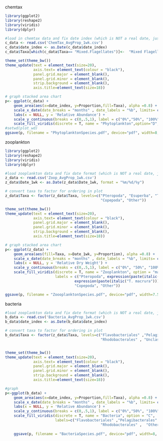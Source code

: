 
chemtax

```r
library(ggplot2)
library(reshape2)
library(viridis)
library(dplyr)

#load in chemtax data and fix date index (which is NOT a real date, just an index)
c_data <- read.csv('ChemTax_AvgProp_1wk.csv')
c_data$date_index <- as.Date(c_data$date_index)
c_data$Taxa[which(c_data$Taxa== "Mixed.Flagellates")]<-  "Mixed Flagellates"

theme_set(theme_bw())
theme_update(text = element_text(size=20),
             axis.text= element_text(colour = "black"),
             panel.grid.major = element_blank(),
             panel.grid.minor = element_blank(),
             strip.background = element_blank(),
             axis.title=element_text(size=18))

# graph stacked area chart
p<- ggplot(c_data) + 
    geom_area(aes(x=date_index, y=Proportion,fill=Taxa), alpha =0.8) +
    scale_x_date(date_breaks = "months" , date_labels = "%b", limits= c(as.Date("2021-10-31"), as.Date("2022-03-31"))) + 
    labs(x = NULL, y = 'Relative Abundance') + 
    scale_y_continuous(breaks = c(0,.5,1), label = c("0%","50%", "100%")) + 
    scale_fill_viridis(discrete = T, name = "Phytoplankton",option="D", direction = -1) #+   theme_bw() 
#setwd(plot_wd)
ggsave(p, filename = "PhytoplanktonSpecies.pdf", device="pdf", width=8, height=3.5)
```


zooplankton

```r
library(ggplot2)
library(reshape2)
library(viridis)
library(dplyr)

#load zooplankton data and fix date format (which is NOT a real date, just an index)
z_data <- read.csv('Zoop_AvgProp_1wk.csv')
z_data$Date_1wk <- as.Date(z_data$Date_1wk, format = "%m/%d/%y")

# convert taxa to factor for ordering in plot
z_data$Taxa <- factor(z_data$Taxa, levels=c("Pteropoda", "Esuperba", "Tmacrura",
                                            "Copepoda", "Other"))

theme_set(theme_bw())
theme_update(text = element_text(size=20),
             axis.text= element_text(colour = "black"),
             panel.grid.major = element_blank(),
             panel.grid.minor = element_blank(),
             strip.background = element_blank(),
             axis.title=element_text(size=18))

# graph stacked area chart
p<- ggplot(z_data) + 
    geom_area(aes(fill=Taxa, x=Date_1wk, y=Proportion), alpha =0.8) +
    scale_x_date(date_breaks = "months" , date_labels = "%b", limits= c(as.Date("2017-10-31"), as.Date("2018-03-31"))) + 
    labs(x = NULL, y = 'Relative Dry Weight') + 
    scale_y_continuous(breaks = c(0,.5,1), label = c("0%", "50%", "100%")) + 
    scale_fill_viridis(discrete = T, name = "Zooplankton", option = "mako", direction = -1,
                       labels = c("Pteropoda", expression(paste(italic("E. superba"))),
                                expression(paste(italic("T. macrura"))),
                                "Copepoda", "Other"))

ggsave(p, filename = "ZoooplanktonSpecies.pdf", device="pdf", width=7.5, height=3.5)
```

bacteria

```r
#load zooplankton data and fix date format (which is NOT a real date, just an index)
b_data <- read.csv('Bacteria_AvgProp_1wk.csv')
b_data$date_index <- as.Date(b_data$date_index)

# convert taxa to factor for ordering in plot
b_data$Taxa <- factor(z_data$Taxa, levels=c("Flavobacteriales" ,"Pelagibacterales" ,
                                            "Rhodobacterales" , "Unclassified" ,    "Other" )   ) 


theme_set(theme_bw())
theme_update(text = element_text(size=20),
             axis.text= element_text(colour = "black"),
             panel.grid.major = element_blank(),
             panel.grid.minor = element_blank(),
             strip.background = element_blank(),
             axis.title=element_text(size=18))

#graph
p<-ggplot(b_data) + 
    geom_area(aes(x=date_index, y=Proportion,fill=Taxa), alpha =0.8) + 
    scale_x_date(date_breaks = "months" , date_labels = "%b", limits= c(as.Date("2000-10-31"), as.Date("2001-03-31"))) +  
    labs(x = NULL, y = 'Relative Abundance') + 
    scale_y_continuous(breaks = c(0,.5,1), label = c("0%","50%", "100%")) + 
    scale_fill_viridis(discrete = T, name = "Bacteria", option = "C",
                       labels=c("Flavobacteriales" ,"Pelagibacterales" ,
                                            "Rhodobacterales" ,  "Other","Unclassified" ) ) 
  
    ggsave(p, filename = "BacteriaSpecies.pdf", device="pdf", width=8, height=3.5)
```